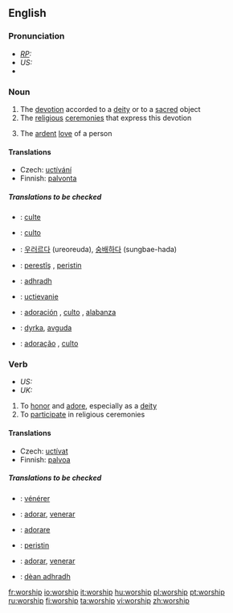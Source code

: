 {{see|Worship}}
==English==

===Pronunciation===
* ''[[RP]]:'' {{IPA|/ˈwɜːʃɪp/}}
* ''US:'' {{IPA|/ˈwɝʃɪp/}}
*{{audio|en-us-worship.ogg|Audio (US)}}

===Noun===
{{en-noun|-}}

# The [[devotion]] accorded to a [[deity]] or to a [[sacred]] object
# The [[religious]] [[ceremony|ceremonies]] that express this devotion
# {{context|by extension}} The [[ardent]] [[love]] of a person

====Translations====
{{trans-top|devotion accorded to a deity or to a sacred object}}
*Czech: [[uctívání]] {{n}}
*Finnish: [[palvonta]]
{{trans-mid}}
{{trans-bottom}}

=====Translations to be checked=====
{{checktrans}}

*{{ttbc|French}}: [[culte]] {{m}}
*{{ttbc|Italian}}: [[culto]] {{m}}

*{{ttbc|Korean}}: [[우러르다]] (ureoreuda), [[숭배하다]] (sungbae-hada)
*{{ttbc|Kurdish}}: [[perestîş]] {{f}}, [[peristin]] {{f}}
*{{ttbc|Scottish Gaelic}}: [[adhradh]] {{m}}
*{{ttbc|Slovak}}: [[uctievanie]]  {{n}}
*{{ttbc|Spanish}}: [[adoración]] {{f}}, [[culto]] {{m}}, [[alabanza]] {{f}}
*{{ttbc|Swedish}}: [[dyrka]], [[avguda]]
*{{ttbc|Portuguese}}: [[adoração]] {{f}}, [[culto]] {{m}}

===Verb===
*''US:'' {{en-infl-reg-consonant|worship||}}
*''UK:'' {{en-infl-reg-consonant|worship||p}}

# To [[honor]] and [[adore]], especially as a [[deity]]
# To [[participate]] in religious ceremonies

====Translations====
{{trans-top|to honor and adore, especially as a deity}}
*Czech: [[uctívat]]
*Finnish: [[palvoa]]
{{trans-mid}}
{{trans-bottom}}

=====Translations to be checked=====
{{checktrans}}

*{{ttbc|French}}: [[vénérer]]
*{{ttbc|Spanish}}: [[adorar]], [[venerar]]

*{{ttbc|Italian}}: [[adorare]]
*{{ttbc|Kurdish}}: [[peristin]]
*{{ttbc|Portuguese}}: [[adorar]], [[venerar]]
*{{ttbc|Scottish Gaelic}}: [[dèan adhradh]]

[[fr:worship]]
[[io:worship]]
[[it:worship]]
[[hu:worship]]
[[pl:worship]]
[[pt:worship]]
[[ru:worship]]
[[fi:worship]]
[[ta:worship]]
[[vi:worship]]
[[zh:worship]]